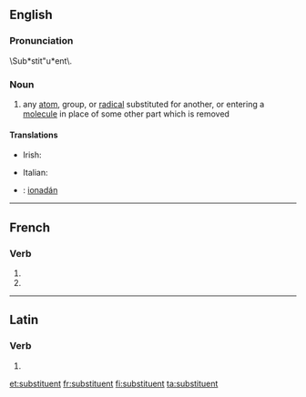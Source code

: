 ==English==

===Pronunciation===
\Sub*stit"u*ent\.

===Noun===
{{en-noun}}

# {{chemistry}} any [[atom]], group, or [[radical]] substituted for another, or entering a [[molecule]] in place of some other part which is removed

====Translations====
{{trans-top|chemistry: any atom, group, or radical substituted for another, or entering a molecule in place of some other part which is removed}}
* Irish: {{t-|ga|malartaí|m}}
{{trans-mid}}
* Italian: {{t-|it|sostituente|m}}
{{trans-bottom}}

{{ttbc-top}}
* {{ttbc|ga}}: [[ionadán]] {{m}}
{{trans-mid}}
{{trans-bottom}}

----

==French==

===Verb===
{{fr-verb-form}}

# {{conjugation of|substituer||3|p|pres|ind|lang=fr}}
# {{conjugation of|substituer||3|p|pres|sub|lang=fr}}

----

==Latin==

===Verb===
{{la-verb-form|substituent}}

# {{conjugation of|substituo|substituō|3|p|fut|act|ind|lang=la}}

[[et:substituent]]
[[fr:substituent]]
[[fi:substituent]]
[[ta:substituent]]